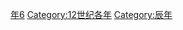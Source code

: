 {{Catnav|頁面分類|历史|歷史時代|年|12世纪各年}}
{{Commons category|1196}}

[[Category:1190年代|年6]]
[[Category:12世纪各年|Category:12世纪各年]]
[[Category:辰年|Category:辰年]]